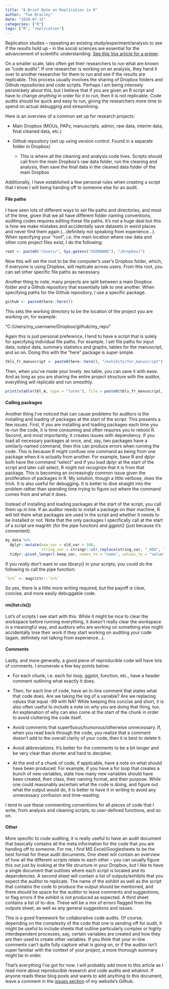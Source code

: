 ```yaml
---
title: "A Brief Note on Replication in R"
author: "Tom Brailey"
date: "2020-07-15"
categories: ["R"]
tags: ["R", "replication"]
---
```


Replication studies -- repeating an existing study/experiment/analysis to see if the results hold up -- in the social sciences are essential for the advancement of scientific understanding. [See this Vox article for a primer](https://www.vox.com/science-and-health/2018/8/27/17761466/psychology-replication-crisis-nature-social-science#:~:text=One%20of%20the%20cornerstone%20principles,we%20can't%20be%20sure.). 

On a smaller scale, labs often get their researchers to run what are known as "code audits". If one researcher is working on an analysis, they hand it over to another researcher for them to run and see if the results are replicable. This process usually involves the sharing of Dropbox folders and Github repositories and code scripts. Perhaps I am being intensely persnickety about this, but I believe that if you are given an R script and have to change *anything* in order for it to run, then it is not replicable. Code audits should be quick and easy to run, giving the researchers more time to spend on actual debugging and streamlining. 

Here is an overview of a common set up for research projects: 

- Main Dropbox (MOUs, PAPs, manuscripts, admin, raw data, interim data, final cleaned data, etc.)

- Github repository (set up using version control. Found in a separate folder in Dropbox)
  
  - This is where all the cleaning and analysis code lives. Scripts should call from the main Dropbox's raw data folder, run the cleaning and analysis, then save the final data in the cleaned data folder of the main Dropbox


Additionally, I have established a few personal rules when creating a script that I know I will being handing off to someone else for an audit. 

#### File paths
I have seen lots of different ways to set file paths and directories, and most of the time, given that we all have different folder naming conventions, auditing codes requires editing these file paths. It's not a huge deal but this is how we make mistakes and accidentally save datasets in weird places and never find them again (...definitely not speaking from experience...). When specifying your "root", i.e. the main location where raw data and other core project files exist, I do the following: 

```r
root <- paste0("/Users/", Sys.getenv("USERNAME"), "/Dropbox/")
```

Now this will set the root to be the computer's user's Dropbox folder, which, if everyone is using Dropbox, will replicate across users. From this root, you can set other specific file paths as necessary. 

Another thing to note, many projects are split between a main Dropbox folder and a Github repository that essentially talk to one another. When specifying paths for the Github repository, I use a specific package. 

```r
github <- paste0(here::here())
```

This sets the working directory to be the location of the project you are working on, for example: 

"C:/Users/my_username/Dropbox/github/my_repo" 

Again this is just personal preference, I tend to have a script that is solely for specifying individual file paths. For example, I set file paths for input data, output data, summary statistics and graphs, tables for the manuscript, and so on. Doing this with the "here" package is super simple.

```r
tbls_fr_manuscript <- paste0(here::here(), "/exhibits/for_manuscript")
```

Then, when you've made your lovely .tex table, you can save it with ease. And as long as you are sharing the entire project structure with the auditor, everything will replicate and run smoothly. 

```r
print(xtable(tbl_A, type = "latex"), file = paste0(tbls_fr_manuscript, "/tbl_A.tex"))
```

#### Calling packages

Another thing I've noticed that can cause problems for auditors is the installing and loading of packages at the start of the script. This presents a few issues. First, if you are installing and loading packages each time you re-run the code, it is time consuming and often requires you to reboot R. Second, and most importantly, it creates issues with dependency. If you load all necessary packages at once, and, say, two packages have a similarly-named command, then this can produce errors when running the code. This is because R might confuse one command as being from one package when it is actually from another. For example, base R and dplyr both have the command "select" and if you load dplyr at the start of the script and later call select, R might not recognize that it is from that package. This is becoming an increasingly common issue given the proliferation of packages in R. My solution, though a little verbose, does the trick. It is also useful for debugging. It is better to dive straight into the problem rather than spending time trying to figure out where the command comes from and what it does.

Instead of installing and loading packages at the start of the script, you call them up in line. If an auditor needs to install a package on their machine, R will tell them what packages are used in the script and whether it needs to be installed or not. Note that the only packages I specifically call at the start of a script are magrittr (for the pipe function) and ggplot2 (just because it's convenient).

```r
my_data %>% 
  dplyr::mutate(new_var = old_var + 100,
                string_var = stringr::str_replace(string_var, "_000", "")) %>% 
  tidyr::pivot_longer(-keep_var, names_to = "name", values_to = "value")
```

If you *really* don't want to use library() in your scripts, you could do the following to call the pipe function: 

```r
`%>%` <- magrittr::`%>%`
```

So yes, there is a little more writing required, but the payoff is clear, concise, and more easily debuggable code.  

#### rm(list=ls())

Lot's of scripts I see start with this. While it might be nice to clear the workspace before running everything, it doesn't really clear the workspace in a meaningful way, and auditors who are working on something else might accidentally lose their work if they start working on auditing your code (again, definitely not talking from experience...). 

#### Comments

Lastly, and more generally, a good piece of reproducible code will have lots of comments. I enumerate a few key points below: 

- For each chunk, i.e. each for loop, ggplot, function, etc., have a header comment outlining what exactly it does. 

- Then, for each line of code, have an in-line comment that states what that code does. Are we taking the log of a variable? Are we replacing values that equal -99 with NA? While keeping this concise and short, it is also often useful to include a note on *why* you are doing that thing, too. An explanation of why can also come at the start of the chunk in order to avoid cluttering the code itself.

- Avoid comments that superfluous/humorous/otherwise unnecessary. If, when you read back through the code, you realize that a comment doesn't add to the overall clarity of your code, then it is best to delete it. 

- Avoid abbreviations. It's better for the comments to be a bit longer and be very clear than shorter and hard to decipher. 

- At the end of a chunk of code, if applicable, have a note on what should have been produced. For example, if you have a for loop that creates a bunch of new variables, state how many new variables should have been created, their class, their naming format, and their purpose. While one could reasonably ascertain what the code is doing, and figure out what the output would do, it is better to have it in writing to avoid any unnecessary confusion and time-wasting.

I tend to use these commenting conventions for all pieces of code that I write, from analysis and cleaning scripts, to user-defined functions, and so on. 

#### Other

More specific to code auditing, it is really useful to have an audit document that basically contains all the meta information for the code that you are handing off to someone. For me, I find MS Excel/Googlesheets to be the best format for these audit documents. One sheet will contain an overview of how all the different scripts relate to each other -- you can usually figure this out just by looking at the file structure in your Dropbox, but I like to have a single document that outlines where each script is located and its dependencies. A second sheet will contain a list of outputs/exhibits that you expect the auditor to replicate. The name of the exhibit as well as the script that contains the code to produce the output should be mentioned, and there should be space for the auditor to leave comments and suggestions, or flag errors if the exhibit is not produced as expected. A third sheet contains a list of to-dos. These will be a mix of errors flagged from the outputs sheet, as well as any general suggestions and issues.

This is a good framework for collaborative code audits. Of course, depending on the complexity of the code that one is sending off for audit, it might be useful to include sheets that outline particularly complex or highly interdependent processes, say, certain variables are created and how they are then used to create other variables. If you think that your in-line comments can't quite fully capture what is going on, or if the auditor isn't super familiar with the context of your project, a more thorough summary might be in order.

That's everything I've got for now. I will probably add more to this article as I read more about reproducible research and code audits and whatnot. If anyone reads these blog posts and wants to add anything to this document, leave a comment in the [issues section](https://github.com/tjbrailey/Website/issues) of my website's Github.